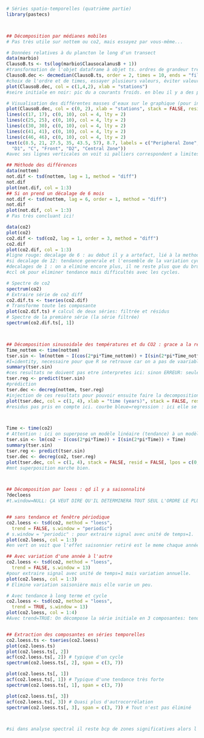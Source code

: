 ```r
# Séries spatio-temporelles (quatrième partie)
library(pastecs)



## Décomposition par médianes mobiles
# Pas très utile sur nottem ou co2, mais essayez par vous-même...

# Données relatives à du plancton le long d'un transect
data(marbio)
ClausoB.ts <- ts(log(marbio$ClausocalanusB + 1)) 
#transformation de l'objet dataframe à objet ts. ordres de grandeur trèès large entre les concentration faible et les plus fortes. on a des valeurs nulles donc on fait log+1, pour contrer cela. ici les observations se succedent bien le long du transectt==> ok:serie regulière.
ClausoB.dec <- decmedian(ClausoB.ts, order = 2, times = 10, ends = "fill")
#choix de l'ordre et de times, essayer plusieurs valeurs, éviter valeur trop importantes pour pas trop lisser la serie mais suffisant pour avoir une difference par rapport a la srie initiale. end=par defaut.
plot(ClausoB.dec, col = c(1,4,2), xlab = "stations")
#seire initiale en noir: pic du a courants froids. en bleu il y a des palliers: significatif? tester ici bas

# Visualisation des différentes masses d'eaux sur le graphique (pour interprétation)
plot(ClausoB.dec, col = c(0, 2), xlab = "stations", stack = FALSE, resid = FALSE)
lines(c(17, 17), c(0, 10), col = 4, lty = 2)
lines(c(25, 25), c(0, 10), col = 4, lty = 2)
lines(c(30, 30), c(0, 10), col = 4, lty = 2)
lines(c(41, 41), c(0, 10), col = 4, lty = 2)
lines(c(46, 46), c(0, 10), col = 4, lty = 2)
text(c(8.5, 21, 27.5, 35, 43.5, 57), 8.7, labels = c("Peripheral Zone",
  "D1", "C", "Front", "D2", "Central Zone"))
#avec ses lignes verticales on voit si palliers correspondent a limites entre differentes masses d'eau: ici oui: palliers significatifs."

## Méthode des différences
data(nottem)
not.dif <- tsd(nottem, lag = 1, method = "diff")
not.dif
plot(not.dif, col = 1:3)
## Si on prend un décalage de 6 mois
not.dif <- tsd(nottem, lag = 6, order = 1, method = "diff")
not.dif
plot(not.dif, col = 1:3)
# Pas très concluant ici!

data(co2)
plot(co2)
co2.dif <- tsd(co2, lag = 1, order = 3, method = "diff")
co2.dif
plot(co2.dif, col = 1:3)
#ligne rouge: decalage de 6 : au debut il y a artefact, lié à la methode elle meme. residus en vert: il reste quand meme une partie de la tendance
#si decalage de 12: tendance generale et l'ensemble de la variation cycliques sont eliminé de la ligne rouge et se retrouvent tous les deux dans les residus. dans ligne rouge il ne reste plus que du bruit.
#decalages de 1 : on a elimine encore plus, il ne reste plus que du bruit.
#ccl ok pour eliminer tendance mais difficultés avec les cycles.

# Spectre de co2
spectrum(co2)
# Extraire série de co2 diff
co2.dif.ts <- tseries(co2.dif)
# Transforme toute les composante
plot(co2.dif.ts) # calcul de deux séries: filtrée et résidus
# Spectre de la première série (la série filtrée)
spectrum(co2.dif.ts[, 1])



## Décomposition sinusoidale des températures et du CO2 : grace a la regression (lm)
Time_nottem <- time(nottem)
tser.sin <- lm(nottem ~ I(cos(2*pi*Time_nottem)) + I(sin(2*pi*Time_nottem)))
#I=identity, necessaire pour que R se retrouve car on a pas de vaariables cos, sin etc.., ainsi R sait qu'il s'agit de ligne de code.
summary(tser.sin)
#ces resultats ne doivent pas etre interpretes ici: sinon ERREUR: seulement le graphique est pertinent.
tser.reg <- predict(tser.sin)
#prédiction
tser.dec <- decreg(nottem, tser.reg)
#injection de ces resultats pour pouvoir ensuite faire la decomposition : on obtient objet tsd à la fin.
plot(tser.dec, col = c(1, 4), xlab = "time (years)", stack = FALSE, resid = FALSE, lpos = c(0, 4))
#residus pas pris en compte ici. courbe bleue=regression : ici elle se superpose bien à la série initiale.



Time <- time(co2)
# Attention : ici on superpose un modèle linéaire (tendance) à un modèle sinusoïdal (cycle), mais on aurait très bien pu éliminer la tendance d'abord ou complexifier le modèle lm: combiner signal sinusoidale avec une droite de tendance (ici bas: "+ Time").
tser.sin <- lm(co2 ~ I(cos(2*pi*Time)) + I(sin(2*pi*Time)) + Time)
summary(tser.sin)
tser.reg <- predict(tser.sin)
tser.dec <- decreg(co2, tser.reg)
plot(tser.dec, col = c(1, 4), stack = FALSE, resid = FALSE, lpos = c(0, 4))
#mnt superposition marche bien.



## Décomposition par loess : qd il y a saisonnalité
?decloess
#t.window=NULL: ÇA VEUT DIRE QU'IL DETERMINERA TOUT SEUL L'ORDRE LE PLUS ADÉQUAT POUR FILTRER==> DETERMINE TT SEUL LA TAILLE DE LA FENETRE.


## sans tendance et fenêtre périodique
co2.loess <- tsd(co2, method = "loess",
  trend = FALSE, s.window = "periodic")
# s.window = "periodic" : pour extraire signal avec unité de temps=1. 
plot(co2.loess, col = 1:3)
#en vert on voit que l'effet saisonnier retiré est le meme chaque année.

## Avec variation d'une année à l'autre
co2.loess <- tsd(co2, method = "loess",
  trend = FALSE, s.window = 13)
#pour extraire signal avec unité de temps=1 mais variation annuelle.
plot(co2.loess, col = 1:3)
# Elimine variation saisonière mais elle varie un peu.

# Avec tendance à long terme et cycle
co2.loess <- tsd(co2, method = "loess",
  trend = TRUE, s.window = 13)
plot(co2.loess, col = 1:4)
#Avec trend=TRUE: On décompose la série initiale en 3 composantes: tendance, cycle et résidus. signal en rouge : le plus lisse possible, effet de bruit bien enlevé. col 1:4  indique que les residus soient aussi montrés sur le graphique.


## Extraction des composantes en séries temporelles
co2.loess.ts <- tseries(co2.loess)
plot(co2.loess.ts)
plot(co2.loess.ts[, 2])
acf(co2.loess.ts[, 2]) # typique d'un cycle
spectrum(co2.loess.ts[, 2], span = c(3, 7))

plot(co2.loess.ts[, 1])
acf(co2.loess.ts[, 1]) # Typique d'une tendance très forte
spectrum(co2.loess.ts[, 1], span = c(3, 7))

plot(co2.loess.ts[, 3])
acf(co2.loess.ts[, 3]) # Quasi plus d'autrocorrélation
spectrum(co2.loess.ts[, 3], span = c(3, 7)) # Tout n'est pas éliminé



#si dans analyse spectral il reste bcp de zones significatives alors l'analyse n a pas bien marché. idealement ACF non significatif. Lissage bie fait: pas de pics non expliqués.
```



